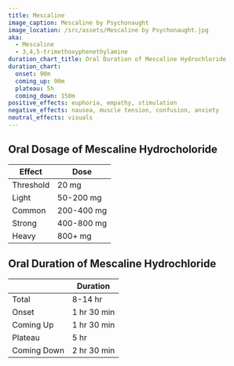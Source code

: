 ```yaml
---
title: Mescaline
image_caption: Mescaline by Psychonaught
image_location: /src/assets/Mescaline by Psychonaught.jpg
aka:
  - Mescaline
  - 3,4,5-trimethoxyphenethylamine
duration_chart_title: Oral Duration of Mescaline Hydrochloride
duration_chart:
  onset: 90m
  coming_up: 90m
  plateau: 5h
  coming_down: 150m
positive_effects: euphoria, empathy, stimulation
negative_effects: nausea, muscle tension, confusion, anxiety
neutral_effects: visuals
---
```


## Oral Dosage of Mescaline Hydrocholoride
| Effect | Dose |
| --- | --- |
| Threshold | 20 mg |
| Light | 50-200 mg |
| Common | 200-400 mg |
| Strong | 400-800 mg |
| Heavy | 800+ mg |


<Chart title={frontmatter.duration_chart_title} data={frontmatter.duration_chart} />

## Oral Duration of Mescaline Hydrochloride
|  | Duration |
| --- | --- |
| Total | 8-14 hr |
| Onset | 1 hr 30 min |
| Coming Up | 1 hr 30 min |
| Plateau | 5 hr |
| Coming Down | 2 hr 30 min |






